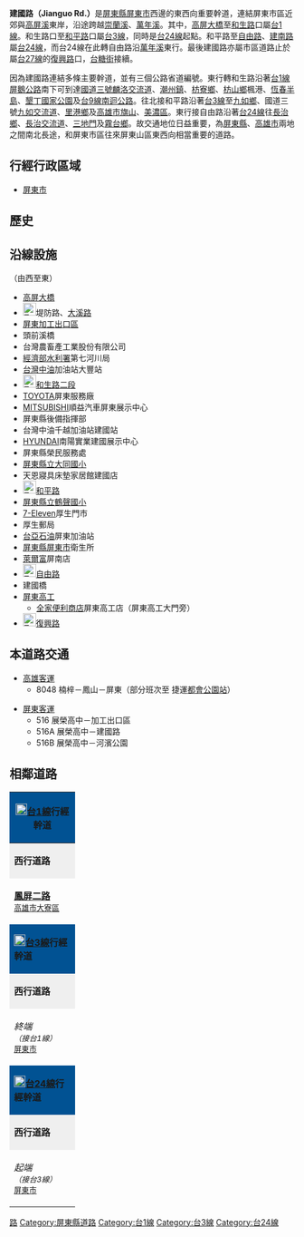 {{Otheruses|建國路|other=同名或類似名的其它條目描述}}
'''建國路（Jianguo Rd.）'''是[[屏東縣|屏東縣]][[屏東市|屏東市]]西邊的東西向重要幹道，連結屏東市區近郊與[[高屏溪|高屏溪]]東岸，沿途跨越[[崇蘭溪|崇蘭溪]]、[[萬年溪|萬年溪]]。其中，[[高屏大橋|高屏大橋]]至[[和生路|和生路]]口屬[[台1線|台1線]]。和生路口至[[和平路_(屏東市)|和平路]]口屬[[台3線|台3線]]，同時是[[台24線|台24線]]起點。和平路至[[自由路_(屏東市)|自由路]]、[[建南路_(屏東市)|建南路]]屬[[台24線|台24線]]，而台24線在此轉自由路沿[[萬年溪|萬年溪]]東行。最後建國路亦屬市區道路止於屬[[台27線|台27線]]的[[復興路_(屏東市)|復興路]]口，[[台糖街|台糖街]]接續。

因為建國路連結多條主要幹道，並有三個公路省道編號。東行轉和生路沿著[[台1線|台1線]][[屏鵝公路|屏鵝公路]]南下可到達[[福爾摩沙高速公路|國道三號]][[麟洛交流道|麟洛交流道]]、[[潮州鎮|潮州鎮]]、[[枋寮鄉|枋寮鄉]]、[[枋山鄉|枋山鄉]]楓港、[[恆春半島|恆春半島]]、[[墾丁國家公園|墾丁國家公園]]及[[台9線|台9線]][[南迴公路|南迴公路]]。往北接和平路沿著[[台3線|台3線]]至[[九如鄉|九如鄉]]、國道三號[[九如交流道|九如交流道]]、[[里港鄉|里港鄉]]及[[高雄市|高雄市]][[旗山區|旗山]]、[[美濃區|美濃區]]。東行接自由路沿著[[台24線|台24線]]往[[長治鄉|長治鄉]]、[[長治交流道|長治交流道]]、[[三地門鄉|三地門]]及[[霧台鄉|霧台鄉]]。故交通地位日益重要，為[[屏東縣|屏東縣]]、[[高雄市|高雄市]]兩地之間南北長途，和屏東市區往來屏東山區東西向相當重要的道路。

== 行經行政區域 ==
* [[屏東市|屏東市]]

== 歷史 ==
{{expand section}}

== 沿線設施 ==
（由西至東）
* [[高屏大橋|高屏大橋]]
* [[File:TW_CHW189.svg|23px]]堤防路、[[大溪路_(屏東市)|大溪路]]
* [[經濟部加工出口區管理處|屏東加工出口區]]
* 頭前溪橋
* 台灣農畜產工業股份有限公司
* [[經濟部水利署|經濟部水利署]]第七河川局
* [[台灣中油|台灣中油]]加油站大豐站
* [[File:TW_PHW1.svg|23px]][[和生路|和生路二段]]
* [[豐田汽車|TOYOTA]]屏東服務廠
* [[三菱汽車|MITSUBISHI]]順益汽車屏東展示中心
* 屏東縣後備指揮部
* 台灣中油千越加油站建國站
* [[現代汽車|HYUNDAI]]南陽實業建國展示中心
* 屏東縣榮民服務處
* [http://www.dtps.ptc.edu.tw/ 屏東縣立大同國小] {{Wayback|url=http://www.dtps.ptc.edu.tw/ |date=20070416110536 }}
* 天恩寢具床墊家居館建國店
* [[File:TW_PHW3.svg|23px]][[和平路_(屏東市)|和平路]]
* [http://www.hsps.ptc.edu.tw/ 屏東縣立鶴聲國小] {{Wayback|url=http://www.hsps.ptc.edu.tw/ |date=20070706045640 }}
* [[7-Eleven|7-Eleven]]厚生門市
* 厚生郵局
* [[台塑關係企業|台亞石油]]屏東加油站
* [[屏東縣|屏東縣]][[屏東市|屏東市]]衛生所
* [[萊爾富|萊爾富]]屏南店
* [[File:TW_PHW24.svg|23px]][[自由路_(屏東市)|自由路]]
* 建國橋
* [[國立屏東高級工業職業學校|屏東高工]]
** [[全家便利商店|全家便利商店]]屏東高工店（屏東高工大門旁）
* [[File:TW_PHW27.svg|23px]][[復興路_(屏東市)|復興路]]

== 本道路交通 ==
* [[高雄客運|高雄客運]]
** 8048 楠梓－鳳山－屏東（部分班次至<!-- 注释出：[[File:Kaohsiung_Metro_Logo(Logo_Only).svg|23px]] -->捷運[[都會公園站_(臺灣)|都會公園站]]）

* [[屏東客運|屏東客運]]
** 516 展榮高中－加工出口區
** 516A 展榮高中－建國路
** 516B 展榮高中－河濱公園

== 相鄰道路 ==
{|  class="toccolours" border="1" cellpadding="4" style="margin: 0 auto; border-collapse: collapse; text-align: center; white-space:nowrap;"
|-

! colspan="5" style="background: #015293;" | '''[[File:TW_PHW1.svg|20px]][[台1線|台1線]]行經幹道'''
|-
| style="background: #efefef;" | '''西行道路'''
| colspan="3" style="background: #efefef;"   |'''[[屏東縣|屏東縣]]段'''
| style="background: #efefef;" | '''東行道路'''
|-
| style="width:100px; height:70px;"| '''[[鳳屏路|鳳屏二路]]'''<br /><small>[[高雄市|高雄市]][[大寮區|大寮區]]</small>
| width="1px" style="background: #015293;"|
|  style="width:150px; height:70px" | '''建國路'''<br /><small>[[屏東市|屏東市]]</small>
| width="1px" style="background: #015293;"|
| style="width:100px; height:70px;" | '''[[和生路|和生路二段]]'''<br /><small>[[屏東市|屏東市]]</small>
|-
! colspan="5" style="background: #015293;" | '''[[File:TW_PHW3.svg|20px]][[台3線|台3線]]行經幹道'''
|-
| style="background: #efefef;" | '''西行道路'''
| colspan="3" style="background: #efefef;"   |'''[[屏東縣|屏東縣]]段'''
| style="background: #efefef;" | '''北行道路'''
|-
| style="width:100px; height:70px; color;"| ''終端''<br /><small>''（接台1線）''</small><br /><small>[[屏東市|屏東市]]</small></small>
| width="1px" style="background: #015293;"|
|  style="width:150px; height:70px" | '''建國路'''<br /><small>[[屏東市|屏東市]]</small>
| width="1px" style="background: #015293;"|
| style="width:100px; height:70px;" | '''[[和平路_(屏東市)|和平路]]'''<br /><small>[[屏東市|屏東市]]</small>
|-
! colspan="5" style="background: #015293;" | '''[[File:TW_PHW24.svg|20px]][[台24線|台24線]]行經幹道'''
|-
| style="background: #efefef;" | '''西行道路'''
| colspan="3" style="background: #efefef;"   |'''[[屏東縣|屏東縣]]段'''
| style="background: #efefef;" | '''東行道路'''
|-
| style="width:100px; height:70px; color;"| ''起端''<br /><small>''（接台3線）''</small><br /><small>[[屏東市|屏東市]]</small></small>
| width="1px" style="background: #015293;"|
|  style="width:150px; height:70px" | '''建國路'''<br /><small>[[屏東市|屏東市]]</small>
| width="1px" style="background: #015293;"|
| style="width:100px; height:70px;" | '''[[自由路_(屏東市)|自由路]]'''<br /><small>[[屏東市|屏東市]]</small>
{| border="0"

|}
|}

[[Category:屏東市|路]]
[[Category:屏東縣道路|Category:屏東縣道路]]
[[Category:台1線|Category:台1線]]
[[Category:台3線|Category:台3線]]
[[Category:台24線|Category:台24線]]